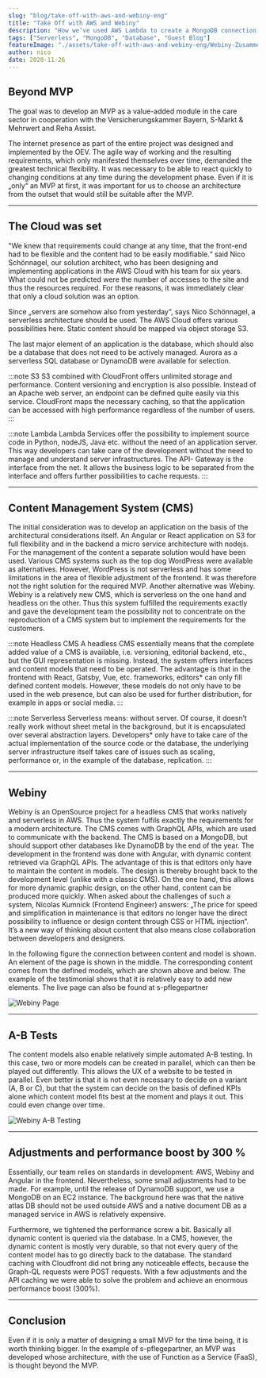 ```yaml
---
slug: "blog/take-off-with-aws-and-webiny-eng"
title: "Take Off with AWS and Webiny"
description: "How we’ve used AWS Lambda to create a MongoDB connection proxy."
tags: ["Serverless", "MongoDB", "Database", "Guest Blog"]
featureImage: "./assets/take-off-with-aws-and-webiny-eng/Webiny-Zusammenarbeit.png"
author: nico
date: 2020-11-26
---
```


## Beyond MVP

The goal was to develop an MVP as a value-added module in the care sector in
cooperation with the Versicherungskammer Bayern, S-Markt & Mehrwert and <ExternalLink href="https://reha-assist.com/home">Reha Assist</ExternalLink>.

The internet presence as part of the entire project was designed and implemented
by the <ExternalLink href="https://www.oev-online.de/">OEV</ExternalLink>. The agile way of working and the resulting requirements, which only
manifested themselves over time, demanded the greatest technical flexibility.
It was necessary to be able to react quickly to changing conditions at any time
during the development phase. Even if it is „only“ an MVP at first, it was important
for us to choose an architecture from the outset that would still be suitable after
the MVP.

---

## The Cloud was set

"We knew that requirements could change at any time, that the front-end had to be
flexible and the content had to be easily modifiable.“ said Nico Schönnagel, our
solution architect, who has been designing and implementing applications in the AWS
Cloud with his team for six years. What could not be predicted were the number of
accesses to the site and thus the resources required. For these reasons, it was
immediately clear that only a cloud solution was an option.

Since „servers are somehow also from yesterday“, says Nico Schönnagel, a serverless
architecture should be used. The AWS Cloud offers various possibilities here. Static
content should be mapped via object storage S3.

The last major element of an application is the database, which should also be a
database that does not need to be actively managed. Aurora as a serverless SQL database
or DynamoDB were available for selection.

:::note S3
S3 combined with CloudFront offers unlimited storage and performance.
Content versioning and encryption is also possible. Instead of an Apache web server,
an endpoint can be defined quite easily via this service. CloudFront maps the necessary
caching, so that the application can be accessed with high performance regardless of
the number of users.
:::

:::note Lambda
Lambda Services offer the possibility to implement source code in Python, nodeJS,
Java etc. without the need of an application server. This way developers can take
care of the development without the need to manage and understand server infrastructures.
The API- Gateway is the interface from the net. It allows the business logic to be
separated from the interface and offers further possibilities to cache requests.
:::

---

## Content Management System (CMS)

The initial consideration was to develop an application on the basis of the
architectural considerations itself. An Angular or React application on S3 for
full flexibility and in the backend a micro service architecture with nodejs.
For the management of the content a separate solution would have been used.
Various CMS systems such as the top dog WordPress were available as alternatives.
However, WordPress is not serverless and has some limitations in the area of
flexible adjustment of the frontend. It was therefore not the right solution for
the required MVP. Another alternative was Webiny. Webiny is a relatively new CMS,
which is serverless on the one hand and headless on the other. Thus this system
fulfilled the requirements exactly and gave the development team the possibility
not to concentrate on the reproduction of a CMS system but to implement the
requirements for the customers.

:::note Headless CMS
A headless CMS essentially means that the complete added value of a CMS is available, i.e. versioning, editorial backend, etc., but the GUI representation is missing. Instead, the system offers interfaces and content models that need to be operated. The advantage is that in the frontend with React, Gatsby, Vue, etc. frameworks, editors\* can only fill defined content models. However, these models do not only have to be used in the web presence, but can also be used for further distribution, for example in apps or social media.
:::

:::note Serverless
Serverless means: without server. Of course, it doesn’t really work without sheet metal in the background, but it is encapsulated over several abstraction layers. Developers\* only have to take care of the actual implementation of the source code or the database, the underlying server infrastructure itself takes care of issues such as scaling, performance or, in the example of the database, replication.
:::

---

## Webiny

Webiny is an OpenSource project for a headless CMS that works natively and serverless in AWS. Thus the system fulfils exactly the requirements for a modern architecture. The CMS comes with GraphQL APIs, which are used to communicate with the backend. The CMS is based on a MongoDB, but should support other databases like DynamoDB by the end of the year. The development in the frontend was done with Angular, with dynamic content retrieved via GraphQL APIs. The advantage of this is that editors only have to maintain the content in models. The design is thereby brought back to the development level (unlike with a classic CMS). On the one hand, this allows for more dynamic graphic design, on the other hand, content can be produced more quickly. When asked about the challenges of such a system, Nicolas Kumnick (Frontend Engineer) answers: „The price for speed and simplification in maintenance is that editors no longer have the direct possibility to influence or design content through CSS or HTML injection“. It’s a new way of thinking about content that also means close collaboration between developers and designers.

In the following figure the connection between content and model is shown. An element of the page is shown in the middle. The corresponding content comes from the defined models, which are shown above and below. The example of the testimonial shows that it is relatively easy to add new elements. The live page can also be found at <ExternalLink href="https://s-pflegepartner.de/home">s-pflegepartner</ExternalLink>

![Webiny Page](./assets/take-off-with-aws-and-webiny-eng/Webiny-Page-3.png)

---

## A-B Tests

The content models also enable relatively simple automated A-B testing. In this case, two or more models can be created in parallel, which can then be played out differently. This allows the UX of a website to be tested in parallel. Even better is that it is not even necessary to decide on a variant (A, B or C), but that the system can decide on the basis of defined KPIs alone which content model fits best at the moment and plays it out. This could even change over time.

![Webiny A-B Testing](./assets/take-off-with-aws-and-webiny-eng/Webiny-A-B-Testing.png)

---

## Adjustments and performance boost by 300 %

Essentially, our team relies on standards in development: AWS, Webiny and Angular in the frontend. Nevertheless, some small adjustments had to be made. For example, until the release of DynamoDB support, we use a MongoDB on an EC2 instance. The background here was that the native atlas DB should not be used outside AWS and a native document DB as a managed service in AWS is relatively expensive.

Furthermore, we tightened the performance screw a bit. Basically all dynamic content is queried via the database. In a CMS, however, the dynamic content is mostly very durable, so that not every query of the content model has to go directly back to the database. The standard caching with Cloudfront did not bring any noticeable effects, because the Graph-QL requests were POST requests. With a few adjustments and the API caching we were able to solve the problem and achieve an enormous performance boost (300%).

---

## Conclusion

Even if it is only a matter of designing a small MVP for the time being, it is worth thinking bigger. In the example of <ExternalLink href="https://s-pflegepartner.de/home">s-pflegepartner</ExternalLink>, an MVP was developed whose architecture, with the use of Function as a Service (FaaS), is thought beyond the MVP.
